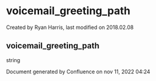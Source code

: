 
# voicemail_greeting_path 

 Created by  Ryan Harris, last modified on 2018.02.08

## voicemail_greeting_path

string

Document generated by Confluence on nov 11, 2022 04:24
